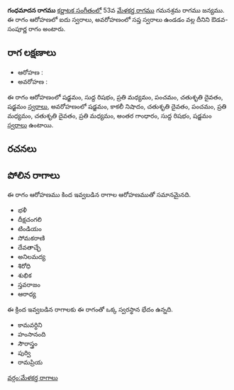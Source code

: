 {{Infobox ragam
	| name          	= గంధమాదన
	| synonym	    	= 
	| mela          	= 
	| chakra        	= 
	| janaka        	= 
	| type          	= ఔడవ-సంపూర్ణ
	| arohanam      	= {{svaraC|S|R1|M2|P|D2|S'}} 
	| avarohanam    	= {{svaraC|S'|N3|D2|P|M2|D2|M2|G3|R1|S}}
	| jeeva         	=
	| chhaya        	=
	| nyasa         	=
	| vishesha      	= 
	| equivalent  		= 
}}
{{కర్ణాటక సంగీత రాగాలు}}
'''గంధమాదన రాగము''' [[కర్ణాటక సంగీతం]]లో 53వ [[మేళకర్త రాగము]] గమనశ్రమ రాగము జన్యము.  ఈ రాగం ఆరోహణలో ఐదు స్వరాలు, అవరోహణంలో సప్త స్వరాలు ఉండడం వల్ల దీనిని ఔడవ-సంపూర్ణ రాగం అంటారు.


==రాగ లక్షణాలు==


* ఆరోహణ : {{svaraC|S|R1|M2|P|D2|S'}} 
* అవరోహణ : {{svaraC|S'|N3|D2|P|M2|D2|M2|G3|R1|S}}

ఈ రాగం ఆరోహణంలో షడ్జమం, సుద్ద రిషభం, ప్రతి మధ్యమం, పంచమం, చతుశృతి దైవతం, షడ్జమం [[స్వరాలు]], అవరోహణంలో షడ్జమం, కాకలీ నిషాదం, చతుశృతి దైవతం, పంచమం, ప్రతి మధ్యమం, చతుశృతి దైవతం, ప్రతి మధ్యమం, అంతర గాంధారం, సుద్ద రిషభం, షడ్జమం [[స్వరాలు]] ఉంటాయి.

==రచనలు==



==పోలిన రాగాలు==
ఈ రాగం ఆరోహణము కింద ఇవ్వబడిన రాగాల ఆరోహణముతో సమానమైనది.
* భళీ
* దీక్షచంగలి
* టిండియం
* సోమకరాణి
* దేవతాచ్ఛే
* అనిలమద్య
* శిరోధి
* శుభిక
* స్తవరాజం
* ఆరాధ్య

ఈ క్రింద ఇవ్వబడిన రాగాలకు ఈ రాగంతో ఒక్క స్వరస్థాన భేదం ఉన్నది.
* కామవర్ధిని
* హంసానంది
* సౌరాస్త్రం
* పుర్వి
* రామప్రియ



[[వర్గం:మేళకర్త రాగాలు]]